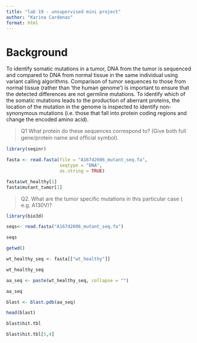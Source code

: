 ```yaml
---
title: "lab 19 - unsupervised mini project"
author: "Karina Cardenas"
format: html
---
```


# Background 

To identify somatic mutations in a tumor, DNA from the tumor is sequenced and compared
to DNA from normal tissue in the same individual using variant calling algorithms.
Comparison of tumor sequences to those from normal tissue (rather than ‘the human genome’)
is important to ensure that the detected differences are not germline mutations.
To identify which of the somatic mutations leads to the production of aberrant proteins, the
location of the mutation in the genome is inspected to identify non-synonymous mutations
(i.e. those that fall into protein coding regions and change the encoded amino acid).

> Q1 What protein do these sequences correspond to? (Give both full gene/protein name and oﬀicial symbol).

```r
library(seqinr)

fasta <- read.fasta(file = "A16742606_mutant_seq.fa", 
                    seqtype = "DNA", 
                    as.string = TRUE)

fasta$wt_healthy[1]
fasta$mutant_tumor[1]
```

> Q2. What are the tumor specific mutations in this particular case ( e.g. A130V)?

```r
library(bio3d)

seqs<- read.fasta("A16742606_mutant_seq.fa")

seqs
```

```r
getwd()

wt_healthy_seq <- fasta[["wt_healthy"]]

wt_healthy_seq
```

```r
aa_seq <- paste(wt_healthy_seq, collapse = "")

aa_seq
```

```r
blast <- blast.pdb(aa_seq)
```

```r
head(blast)
```

```r
blast$hit.tbl
```

```r
blast$hit.tbl[5,4] 
```


